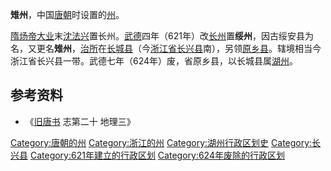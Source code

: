 '''雉州'''，中国[[唐朝|唐朝]]时设置的[[州|州]]。

[[隋炀帝|隋炀帝]][[大业|大业]]末[[沈法兴|沈法兴]]置长州。[[武德|武德]]四年（621年）改[[长州|长州]]置'''绥州'''，因古绥安县为名，又更名'''雉州'''，[[治所|治所]]在[[長城縣|长城县]]（今[[浙江省|浙江省]][[长兴县|长兴县]]南），另领[[原乡县|原乡县]]。辖境相当今浙江省长兴县一带。武德七年（624年）废，省原乡县，以长城县属[[湖州|湖州]]。 

== 参考资料 ==

*《[[旧唐书|旧唐书]] 志第二十 地理三》

{{唐朝行政区划小作品}}
{{DEFAULTSORT:Z}}
[[Category:唐朝的州|Category:唐朝的州]]
[[Category:浙江的州|Category:浙江的州]]
[[Category:湖州行政区划史|Category:湖州行政区划史]]
[[Category:长兴县|Category:长兴县]]
[[Category:621年建立的行政区划|Category:621年建立的行政区划]]
[[Category:624年废除的行政区划|Category:624年废除的行政区划]]